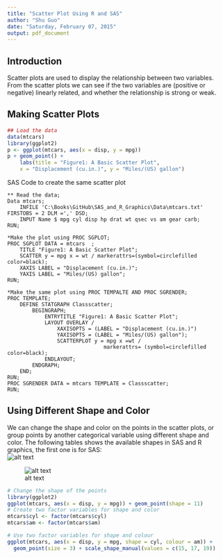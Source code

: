 ```yaml
---
title: "Scatter Plot Using R and SAS"
author: "Shu Guo"
date: "Saturday, February 07, 2015"
output: pdf_document
---
```


## Introduction

Scatter plots are used to display the relationship between two variables. From the scatter plots we can see if the two variables are (positive or negative) linearly related, and whether the relationship is strong or weak.


## Making Scatter Plots

```r
## Load the data
data(mtcars)
library(ggplot2)
p <- ggplot(mtcars, aes(x = disp, y = mpg)) 
p + geom_point() + 
    labs(title = "Figure1: A Basic Scatter Plot",
    x = "Displacement (cu.in.)", y = "Miles/(US) gallon")
```

SAS Code to create the same scatter plot

```
** Read the data;
Data mtcars;
    INFILE 'C:\Books\GitHub\SAS_and_R_Graphics\Data\mtcars.txt' FIRSTOBS = 2 DLM =',' DSD;
    INPUT Name $ mpg cyl disp hp drat wt qsec vs am gear carb;
RUN;

*Make the plot using PROC SGPLOT;
PROC SGPLOT DATA = mtcars  ;
    TITLE "Figure1: A Basic Scatter Plot";
    SCATTER y = mpg x = wt / markerattrs=(symbol=circlefilled color=black);
    XAXIS LABEL = "Displacement (cu.in.)";
    YAXIS LABEL = "Miles/(US) gallon";
RUN;

*Make the same plot using PROC TEMPALTE AND PROC SGRENDER;
PROC TEMPLATE;
    DEFINE STATGRAPH Classscatter;
        BEGINGRAPH;
            ENTRYTITLE "Figure1: A Basic Scatter Plot";
            LAYOUT OVERLAY /
                XAXISOPTS = (LABEL = "Displacement (cu.in.)")
                YAXISOPTS = (LABEL = "Miles/(US) gallon");
                SCATTERPLOT y = mpg x =wt / 
                               markerattrs= (symbol=circlefilled color=black);
            ENDLAYOUT;
        ENDGRAPH;
    END;
RUN;
PROC SGRENDER DATA = mtcars TEMPLATE = Classscatter;
RUN;

```

## Using Different Shape and Color
We can change the shape and color on the points in the scatter plots, or group points by another categorical variable using different shape and color. The following tables shows the available shapes in SAS and R graphics, the first one is for SAS:   
![alt text](SASmarkers.png)

![alt text](Shapes.png)  

```r
# Change the shape of the points
library(ggplot2)
ggplot(mtcars, aes(x = disp, y = mpg)) + geom_point(shape = 11)
# Create two factor variables for shape and color
mtcars$cyl <- factor(mtcars$cyl)
mtcars$am <- factor(mtcars$am)

# Use two factor variables for shape and colour
ggplot(mtcars, aes(x = disp, y = mpg, shape = cyl, colour = am)) +
  geom_point(size = 3) + scale_shape_manual(values = c(15, 17, 19))

```